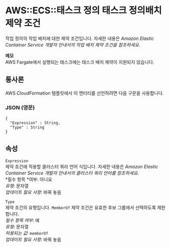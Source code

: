 # AWS::ECS::태스크 정의 태스크 정의배치 제약 조건

작업 정의의 작업 배치에 대한 제약 조건입니다. 자세한 내용은 _Amazon Elastic Container Service 개발자 안내서의 작업 배치 제약 조건을 참조하세요_.

**메모**  
AWS Fargate에서 실행되는 태스크에는 태스크 배치 제약이 지원되지 않습니다.

## 통사론

AWS CloudFormation 템플릿에서 이 엔터티를 선언하려면 다음 구문을 사용합니다.

### JSON (영문)

```
{
  "Expression" : String,
  "Type" : String
}
```

## 속성

`Expression`  
제약 조건에 적용할 클러스터 쿼리 언어 식입니다. 자세한 내용은 _Amazon Elastic Container Service 개발자 안내서의 클러스터 쿼리 언어를 참조하세요_.  
*필수 항목 *여부: 아니요  
_유형_: 문자열  
_업데이트 필요 사항_: 바꿔 놓음

`Type`  
제약 조건의 유형입니다. `MemberOf` 제약 조건은 유효한 후보 그룹에서 선택하도록 제한합니다.  
_필수 항목 여부_: 예  
_유형_: 문자열  
_허용되는 값_: `memberOf`  
_업데이트 필요 사항_: 바꿔 놓음
